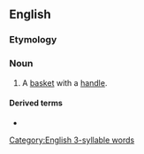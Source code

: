 ==English==

===Etymology===
{{compound|en|hand|basket}}

===Noun===
{{en-noun}}

# A [[basket]] with a [[handle]].

====Derived terms====
* {{l|en|to hell in a handbasket}}

[[Category:English 3-syllable words]]